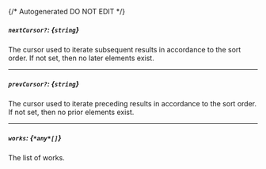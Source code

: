 {/* Autogenerated DO NOT EDIT  */}
##### `nextCursor?`: *{`string`}*
The cursor used to iterate subsequent results in accordance to the
sort order. If not set, then no later elements exist.


---
##### `prevCursor?`: *{`string`}*
The cursor used to iterate preceding results in accordance to the
sort order. If not set, then no prior elements exist.


---
##### `works`: *{`*any*[]`}*
The list of works.


